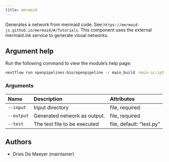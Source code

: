 ```yaml
---
title: mermaid
---
```


Generates a network from mermaid code. See `https://mermaid-js.github.io/mermaid/#/Tutorials`. This component uses the external mermaid.ink service to generate visual networks.


## Argument help

Run the following command to view the module's help page:
```bash
nextflow run openpipelines-bio/openpipeline -r main_build -main-script target/nextflow/report/mermaid/main.nf --help
```

### Arguments



:::{.column-body-outset}
|Name       |Description                  |Attributes               |
|:----------|:----------------------------|:------------------------|
|`--input`  |Input directory              |file, required           |
|`--output` |Generated network as output. |file, required           |
|`--test`   |The test file to be executed |file, default: "test.py" |
:::

## Authors

 * Dries De Maeyer  (maintainer)

